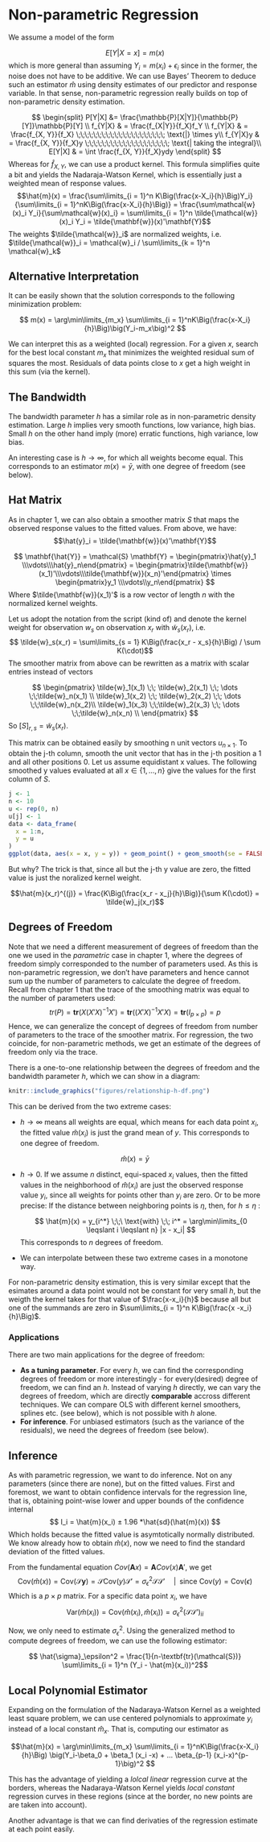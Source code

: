 # Non-parametric Regression

We assume a model of the form 

$$ E[Y|X = x] = m(x)$$ 
which is more general than assuming $Y_i = m(x_i) + \epsilon_i$ since in the 
former, the noise does not have to be additive.
We can use Bayes' Theorem to deduce such an estimator $\hat{m}$ using 
density estimates of our predictor and response variable. In that sense,
non-parametric regression really builds on top of non-parametric density
estimation.

$$
\begin{split}
P[Y|X] &=  \frac{\mathbb{P}[X|Y]}{\mathbb{P}[Y]}\mathbb{P}[Y] \\ 
f_{Y|X} & = \frac{f_{X|Y}}{f_X}f_Y \\
f_{Y|X} & = \frac{f_{X, Y}}{f_X}   \;\;\;\;\;\;\;\;\;\;\;\;\;\;\;\;\;\;\;\;\; \text{|} \times y\\
f_{Y|X}y & = \frac{f_{X, Y}}{f_X}y \;\;\;\;\;\;\;\;\;\;\;\;\;\;\;\;\;\;\;\; \text{| taking the integral}\\
E[Y|X] & = \int \frac{f_{X, Y}}{f_X}ydy
\end{split}
$$
Whereas for $\hat{f}_{X, Y}$, we can use a product kernel. This formula 
simplifies quite a bit and yields the Nadaraja-Watson Kernel, which
is essentially just a weighted mean of response values.
$$\hat{m}(x) = \frac{\sum\limits_{i = 1}^n K\Big(\frac{x-X_i}{h}\Big)Y_i}{\sum\limits_{i = 1}^nK\Big(\frac{x-X_i}{h}\Big)} = \frac{\sum\mathcal{w}(x)_i Y_i}{\sum\mathcal{w}(x)_i} = \sum\limits_{i = 1}^n \tilde{\mathcal{w}}(x)_i Y_i = \tilde{\mathbf{w}}(x)'\mathbf{Y}$$
The weights $\tilde{\mathcal{w}}_i$ are normalized weights, i.e. 
$\tilde{\mathcal{w}}_i = \mathcal{w}_i / \sum\limits_{k = 1}^n \mathcal{w}_k$

## Alternative Interpretation
It can be easily shown that the solution corresponds to the following minimization
problem:

$$ m(x) = \arg\min\limits_{m_x} \sum\limits_{i = 1}^nK\Big(\frac{x-X_i}{h}\Big)\big(Y_i-m_x\big)^2 $$

We can interpret this as a weighted (local) regression. For a given
$x$, search for the best local constant $m_x$ that minimizes the 
weighted residual sum of squares the most. Residuals of data points close to 
$x$ get a high weight in this sum (via the kernel).

## The Bandwidth
The bandwidth parameter $h$ has a similar role as in non-parametric density 
estimation. Large $h$ implies very smooth functions, low variance, high bias.
Small $h$ on the other hand imply (more) erratic functions, high variance, 
low bias.

An interesting case is $h \rightarrow \infty$, for which all weights become 
equal. This corresponds to an estimator $m(x) = \bar{y}$, with one degree of 
freedom (see below). 


## Hat Matrix
As in chapter 1, we can also obtain a smoother matrix $S$ that maps the 
observed response values to the fitted values.
From above, we have:
$$\hat{y}_i = \tilde{\mathbf{w}}(x)'\mathbf{Y}$$


$$
\mathbf{\hat{Y}} = \mathcal{S} \mathbf{Y} = 
\begin{pmatrix}\hat{y}_1 \\\vdots\\\hat{y}_n\end{pmatrix} =
\begin{pmatrix}\tilde{\mathbf{w}}(x_1)'\\\vdots\\\tilde{\mathbf{w}}(x_n)'\end{pmatrix} 
\times \begin{pmatrix}y_1 \\\vdots\\y_n\end{pmatrix}
$$
Where $\tilde{\mathbf{w}}(x_1)'$ is a row vector of length $n$ with the
normalized kernel weights.

Let us adopt the notation from the script (kind of) and denote the kernel 
weight for observation $w_s$ on observation $x_r$ with $\tilde{w}_s(x_r)$, i.e.
$$ \tilde{w}_s(x_r) = \sum\limits_{s = 1} K\Big(\frac{x_r - x_s}{h}\Big) / \sum K(\cdot)$$
The smoother matrix from above can be rewritten as a matrix with scalar entries
instead of vectors 

$$ 
\begin{pmatrix}
\tilde{w}_1(x_1) \;\; \tilde{w}_2(x_1) \;\; \dots \;\;\tilde{w}_n(x_1) \\
\tilde{w}_1(x_2) \;\; \tilde{w}_2(x_2) \;\; \dots \;\;\tilde{w}_n(x_2)\\
\tilde{w}_1(x_3) \;\;\tilde{w}_2(x_3) \;\; \dots \;\;\tilde{w}_n(x_n) \\
\end{pmatrix} 
$$
So $[S]_{r, s} = \tilde{w}_s(x_r)$.

This matrix can be obtained easily by smoothing n unit vectors $u_{n \times 1}$. 
To obtain the j-th column, smooth the unit vector that has in the j-th position
a $1$ and all other positions $0$.
Let us assume equidistant x values. The following smoothed y values evaluated 
at all $x \in \{1, ..., n\}$ give the values for the first column of $S$.
```r
j <- 1
n <- 10
u <- rep(0, n)
u[j] <- 1
data <- data_frame(
  x = 1:n,
  y = u
)
ggplot(data, aes(x = x, y = y)) + geom_point() + geom_smooth(se = FALSE)
```

But why? The trick is that, since all but the j-th y value are zero, the fitted
value is just the noralized kernel weight.

$$\hat{m}(x_r)^{(j)} =  \frac{K\Big(\frac{x_r - x_j}{h}\Big)}{\sum K(\cdot)} = \tilde{w}_j(x_r)$$


## Degrees of Freedom
Note that we need a different measurement of degrees of freedom than the one
we used in the *parametric* case in chapter 1, where the degrees of freedom 
simply corresponded to the number of parameters used. As this is non-parametric
regression, we don't have parameters and hence cannot sum up the number of 
parameters to calculate the degree of freedom. Recall from chapter 1 that 
the trace of the smoothing matrix was equal to the number of parameters used:
$$tr(P) = \textbf{tr}(X(X'X)^{-1}X') = \textbf{tr}((X'X)^{-1}X'X) = \textbf{tr}(I_{p\times p}) = p$$
Hence, we can generalize the concept of degrees of freedom from number of 
parameters to the trace of the smoother matrix. For regression, the two 
coincide, for non-parametric methods, we get an estimate of the degrees of 
freedom only via the trace.

There is a one-to-one relationship between the degrees of freedom and the 
bandwidth parameter $h$, which we can show in a diagram:

```r
knitr::include_graphics("figures/relationship-h-df.png")
```

This can be derived from the two extreme cases:

* $h \rightarrow \infty$ means all weights are equal, which means for each data
  point $x_i$, the fitted value $\hat{m}(x_i)$ is just the grand mean of $y$.
  This corresponds to one degree of freedom.
  
$$\hat{m}(x) = \bar{y} $$
  
* $h \rightarrow 0$. If we assume $n$ distinct, equi-spaced $x_i$ values, then
  the fitted values in the neighborhood of  $\hat{m}(x_i)$ are just the 
  observed response value $y_i$, since all weights for points other than $y_i$ 
  are zero. Or to be more precise: If the distance between
  neighboring points is $\eta$, then, for  $h \leqslant \eta$ :
  
  $$ \hat{m}(x) = y_{i^*} \;\;\ \text{with} \;\; i^* =  
  \arg\min\limits_{0 \leqslant i \leqslant n} |x - x_i| $$
  This corresponds to $n$ degrees of freedom.
* We can interpolate between these two extreme cases in a monotone way.

For non-parametric density estimation, this is very similar except that the 
esimates around a data point would not be constant for very small $h$, but the 
weigth the kernel takes for that value of $\frac{x-x_i}{h}$
because all but one of the summands are zero in 
$\sum\limits_{i = 1}^n K\Big(\frac{x -x_i}{h}\Big)$.


### Applications

There are two main applications for the degree of freedom:

- **As a tuning parameter**. For every $h$, we can find the corresponding degrees of 
  freedom or more interestingly - for every(desired) degree of freedom, we can 
  find an $h$. Instead of varying $h$ directly, we can vary the degrees of 
  freedom, which are directly **comparable** accross different techniques.
  We can compare OLS with different 
  kernel smoothers, splines etc. (see below), which is not possible with $h$ 
  alone. 
- **For inference**. For unbiased estimators (such as the variance of the 
  residuals), we need the degrees of freedom (see below).

## Inference 

As with parametric regression, we want to do inference. Not on any parameters
(since there are none), but on the fitted values. First and foremost, we want
to obtain confidence intervals for the regression line, that is, obtaining
point-wise lower and upper bounds of the confidence internal
$$ I_i = \hat{m}(x_i) ± 1.96 *\hat{sd}(\hat{m}(x)) $$
Which holds because the fitted value is asymtotically normally distributed.
We know already how to obtain $\hat{m}(x)$, now we need to find the standard
deviation of the fitted values.

From the fundamental equation $Cov(\mathbf{A}x) = \mathbf{A} Cov(x) \mathbf{A}'$,
we get
$$ \text{Cov}(\hat{m}(x)) = \text{Cov}(\mathcal{S}\mathbf{y}) = 
\mathcal{S} \text{Cov}(y) \mathcal{S}' = \sigma_\epsilon^2\mathcal{SS}'
\;\;\;\;\;|\;\; \text{since Cov}(y) = \text{Cov}(\epsilon)$$ 
Which is a $p\times p$ matrix. For a specific data point $x_i$, we have
$$ \text{Var}(\hat{m}(x_i))= \text{Cov}(\hat{m}(x_i),  \hat{m}(x_i)) = \sigma_\epsilon^2 (\mathcal{S} \mathcal{S}')_{ii} $$

Now, we only need to estimate $\sigma^2_\epsilon$. Using the generalized 
method to compute degrees of freedom, we can use the following estimator:

$$ \hat{\sigma}_\epsilon^2 = \frac{1}{n-\textbf{tr}(\mathcal{S})}
\sum\limits_{i = 1}^n (Y_i - \hat{m}(x_i))^2$$


## Local Polynomial Estimator

Expanding on the formulation of the Nadaraya-Watson Kernel as a weighted
least square problem, we can use centered polynomials to approximate $y_i$
instead of a local constant $\hat{m}_x$. That is, computing our estimator as

$$\hat{m}(x) = \arg\min\limits_{m_x} \sum\limits_{i = 1}^nK\Big(\frac{x-X_i}{h}\Big)
\big(Y_i-\beta_0 + \beta_1 (x_i -x) + ... \beta_{p-1} (x_i-x)^{p-1}\big)^2 $$ 

This has the advantage of yielding a *lolcal linear* regression curve at the
borders, whereas the Nadaraya-Watson Kernel yields *local constant* regression
curves in these regions (since at the border, no new points are are taken into
account).

Another advantage is that we can find derivaties of the regression estimate at
each point easily.
